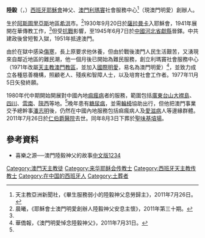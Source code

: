 '''陸毅'''（{{lang-es|Luis Ruiz Suarez [[SJ|SJ]]}}，{{bd|1913年|9月21日|2011年|7月26日|catIdx=Suarez, Luis Ruiz}}）[[西班牙|西班牙]][[耶穌會|耶穌會]]神父、[[澳門|澳門]][[利瑪竇|利瑪竇]]社會服務中心<ref name="tys">天主教亞洲新聞社，《畢生服務弱小的陸毅神父息勞歸主》，2011年7月26日。</ref>（現澳門明愛）創辦人。

生於[[阿斯圖里亞斯|阿斯圖里亞斯]]地區[[希洪|希洪]]市。<ref name="aurora">晨曦，《耶穌會士澳門明愛創辦人陸毅神父安息主懷》，2011年第三十期。</ref>1930年9月20日於[[薩拉曼卡|薩拉曼卡]]入耶穌會，1941年展開在華傳教工作，<ref name="tys"></ref>但受[[抗戰|抗戰]]影響，至1945年6月7日於[[中國|中國]][[河北省|河北省]][[獻縣|獻縣]]晉鐸。中共建政後曾短暫入獄，1951年抵達澳門。

由於在獄中感染[[傷寒|傷寒]]，長上原要求他休養，但由於戰後澳門人民生活艱苦，又湧現來自鄰近地區的難民潮，他一個月後已開始為難民服務，創立利瑪竇社會服務中心（1971年改屬[[天主教澳門教區|天主教澳門教區]]，並加入[[國際明愛|國際明愛]]，易名為澳門明愛）<ref name="vakio">華僑報，《澳門明愛悼念陸毅神父》，2011年7月31日。</ref>，並致力成立各種慈善機構，照顧老人、殘疾和智障人士，以及培育社會工作者。1977年11月5日矢發終願。

1980年代中期開始開展對中國內地[[痲瘋病|痲瘋病]]者的服務，範圍包括[[廣東|廣東]][[台山市|台山]][[大襟島|大襟島]]、[[四川|四川]]、[[雲南|雲南]]、[[陝西|陝西]]等地。<ref name="tys"></ref>晚年患有[[糖尿病|糖尿病]]，並需[[輪椅|輪椅]]協助出行，但他把澳門事業交予總幹事[[潘志明|潘志明]]後，仍然在中國內地服務包括痲瘋病人及[[愛滋病|愛滋病]]人等邊緣群體。2011年7月26日於[[仁伯爵醫院|仁伯爵醫院]]去世。同年8月3日下葬於[[聖味基墳場|聖味基墳場]]。

==參考資料==
<references />
*喜樂之源──澳門陸毅神父的故事[http://www.youtube.com/watch?v=aSvWZghC6ws 中文版1][http://www.youtube.com/watch?v=F8AIDuWIRi0 2][http://www.youtube.com/watch?v=mPbHBSx6_Oo 3][http://www.youtube.com/watch?v=W9fH4TJTfk4 4]

{{DEFAULTSORT:L陸毅}}
[[Category:澳門天主教徒|Category:澳門天主教徒]]
[[Category:来华耶稣会传教士|Category:来华耶稣会传教士]]
[[Category:西班牙天主教传教士|Category:西班牙天主教传教士]]
[[Category:在中国的西班牙人|Category:在中国的西班牙人]]
[[Category:土葬者|Category:土葬者]]